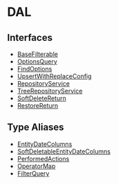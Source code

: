 
# DAL

## Interfaces

- [BaseFilterable](../DAL/interfaces/types.DAL.BaseFilterable/page.mdx)
- [OptionsQuery](../DAL/interfaces/types.DAL.OptionsQuery/page.mdx)
- [FindOptions](../DAL/interfaces/types.DAL.FindOptions/page.mdx)
- [UpsertWithReplaceConfig](../DAL/interfaces/types.DAL.UpsertWithReplaceConfig/page.mdx)
- [RepositoryService](../DAL/interfaces/types.DAL.RepositoryService/page.mdx)
- [TreeRepositoryService](../DAL/interfaces/types.DAL.TreeRepositoryService/page.mdx)
- [SoftDeleteReturn](../DAL/interfaces/types.DAL.SoftDeleteReturn/page.mdx)
- [RestoreReturn](../DAL/interfaces/types.DAL.RestoreReturn/page.mdx)

## Type Aliases

- [EntityDateColumns](../DAL/types/types.DAL.EntityDateColumns/page.mdx)
- [SoftDeletableEntityDateColumns](../DAL/types/types.DAL.SoftDeletableEntityDateColumns/page.mdx)
- [PerformedActions](../DAL/types/types.DAL.PerformedActions/page.mdx)
- [OperatorMap](../DAL/types/types.DAL.OperatorMap/page.mdx)
- [FilterQuery](../DAL/types/types.DAL.FilterQuery/page.mdx)
